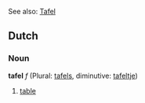 See also: [[Tafel]]

==Dutch==
===Noun===
'''tafel''' ''f'' (Plural: [[tafels]], diminutive: [[tafeltje]])

#[[table]]